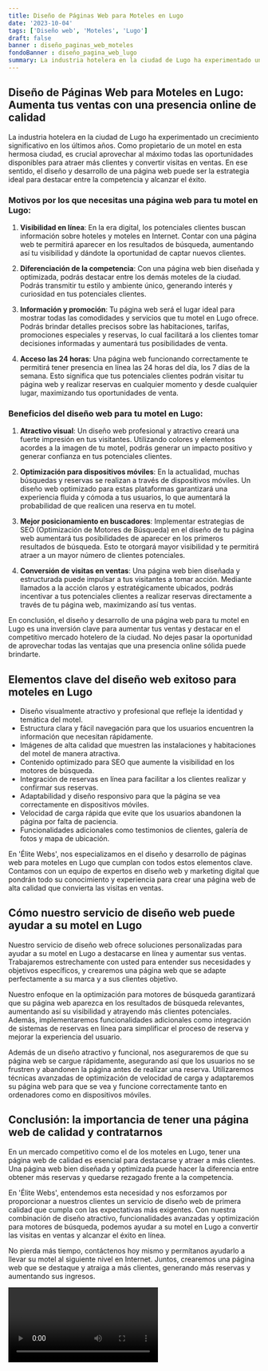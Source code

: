 ```yaml
---
title: Diseño de Páginas Web para Moteles en Lugo
date: '2023-10-04'
tags: ['Diseño web', 'Moteles', 'Lugo']
draft: false
banner : diseño_paginas_web_moteles
fondoBanner : diseño_pagina_web_lugo
summary: La industria hotelera en la ciudad de Lugo ha experimentado un crecimiento significativo en los últimos años. Como propietario de un motel en esta hermosa ciudad, es crucial aprovechar al máximo todas las oportunidades disponibles para atraer más clientes y convertir visitas en ventas. En ese sentido, el diseño y desarrollo de una página web puede ser la estrategia ideal para destacar entre la competencia y alcanzar el éxito. 
---
```


## Diseño de Páginas Web para Moteles en Lugo: Aumenta tus ventas con una presencia online de calidad

La industria hotelera en la ciudad de Lugo ha experimentado un crecimiento significativo en los últimos años. Como propietario de un motel en esta hermosa ciudad, es crucial aprovechar al máximo todas las oportunidades disponibles para atraer más clientes y convertir visitas en ventas. En ese sentido, el diseño y desarrollo de una página web puede ser la estrategia ideal para destacar entre la competencia y alcanzar el éxito. 

### Motivos por los que necesitas una página web para tu motel en Lugo:

1. **Visibilidad en línea**: En la era digital, los potenciales clientes buscan información sobre hoteles y moteles en Internet. Contar con una página web te permitirá aparecer en los resultados de búsqueda, aumentando así tu visibilidad y dándote la oportunidad de captar nuevos clientes.

2. **Diferenciación de la competencia**: Con una página web bien diseñada y optimizada, podrás destacar entre los demás moteles de la ciudad. Podrás transmitir tu estilo y ambiente único, generando interés y curiosidad en tus potenciales clientes.

3. **Información y promoción**: Tu página web será el lugar ideal para mostrar todas las comodidades y servicios que tu motel en Lugo ofrece. Podrás brindar detalles precisos sobre las habitaciones, tarifas, promociones especiales y reservas, lo cual facilitará a los clientes tomar decisiones informadas y aumentará tus posibilidades de venta.

4. **Acceso las 24 horas**: Una página web funcionando correctamente te permitirá tener presencia en línea las 24 horas del día, los 7 días de la semana. Esto significa que tus potenciales clientes podrán visitar tu página web y realizar reservas en cualquier momento y desde cualquier lugar, maximizando tus oportunidades de venta.

### Beneficios del diseño web para tu motel en Lugo:

1. **Atractivo visual**: Un diseño web profesional y atractivo creará una fuerte impresión en tus visitantes. Utilizando colores y elementos acordes a la imagen de tu motel, podrás generar un impacto positivo y generar confianza en tus potenciales clientes.

2. **Optimización para dispositivos móviles**: En la actualidad, muchas búsquedas y reservas se realizan a través de dispositivos móviles. Un diseño web optimizado para estas plataformas garantizará una experiencia fluida y cómoda a tus usuarios, lo que aumentará la probabilidad de que realicen una reserva en tu motel.

3. **Mejor posicionamiento en buscadores**: Implementar estrategias de SEO (Optimización de Motores de Búsqueda) en el diseño de tu página web aumentará tus posibilidades de aparecer en los primeros resultados de búsqueda. Esto te otorgará mayor visibilidad y te permitirá atraer a un mayor número de clientes potenciales.

4. **Conversión de visitas en ventas**: Una página web bien diseñada y estructurada puede impulsar a tus visitantes a tomar acción. Mediante llamados a la acción claros y estratégicamente ubicados, podrás incentivar a tus potenciales clientes a realizar reservas directamente a través de tu página web, maximizando así tus ventas.

En conclusión, el diseño y desarrollo de una página web para tu motel en Lugo es una inversión clave para aumentar tus ventas y destacar en el competitivo mercado hotelero de la ciudad. No dejes pasar la oportunidad de aprovechar todas las ventajas que una presencia online sólida puede brindarte.

<GifSeo />

<Cta />

## Elementos clave del diseño web exitoso para moteles en Lugo

- Diseño visualmente atractivo y profesional que refleje la identidad y temática del motel.
- Estructura clara y fácil navegación para que los usuarios encuentren la información que necesitan rápidamente.
- Imágenes de alta calidad que muestren las instalaciones y habitaciones del motel de manera atractiva.
- Contenido optimizado para SEO que aumente la visibilidad en los motores de búsqueda.
- Integración de reservas en línea para facilitar a los clientes realizar y confirmar sus reservas.
- Adaptabilidad y diseño responsivo para que la página se vea correctamente en dispositivos móviles.
- Velocidad de carga rápida que evite que los usuarios abandonen la página por falta de paciencia.
- Funcionalidades adicionales como testimonios de clientes, galería de fotos y mapa de ubicación.

En 'Élite Webs', nos especializamos en el diseño y desarrollo de páginas web para moteles en Lugo que cumplan con todos estos elementos clave. Contamos con un equipo de expertos en diseño web y marketing digital que pondrán todo su conocimiento y experiencia para crear una página web de alta calidad que convierta las visitas en ventas.

## Cómo nuestro servicio de diseño web puede ayudar a su motel en Lugo

Nuestro servicio de diseño web ofrece soluciones personalizadas para ayudar a su motel en Lugo a destacarse en línea y aumentar sus ventas. Trabajaremos estrechamente con usted para entender sus necesidades y objetivos específicos, y crearemos una página web que se adapte perfectamente a su marca y a sus clientes objetivo.

Nuestro enfoque en la optimización para motores de búsqueda garantizará que su página web aparezca en los resultados de búsqueda relevantes, aumentando así su visibilidad y atrayendo más clientes potenciales. Además, implementaremos funcionalidades adicionales como integración de sistemas de reservas en línea para simplificar el proceso de reserva y mejorar la experiencia del usuario.

Además de un diseño atractivo y funcional, nos aseguraremos de que su página web se cargue rápidamente, asegurando así que los usuarios no se frustren y abandonen la página antes de realizar una reserva. Utilizaremos técnicas avanzadas de optimización de velocidad de carga y adaptaremos su página web para que se vea y funcione correctamente tanto en ordenadores como en dispositivos móviles.

## Conclusión: la importancia de tener una página web de calidad y contratarnos

En un mercado competitivo como el de los moteles en Lugo, tener una página web de calidad es esencial para destacarse y atraer a más clientes. Una página web bien diseñada y optimizada puede hacer la diferencia entre obtener más reservas y quedarse rezagado frente a la competencia.

En 'Élite Webs', entendemos esta necesidad y nos esforzamos por proporcionar a nuestros clientes un servicio de diseño web de primera calidad que cumpla con las expectativas más exigentes. Con nuestra combinación de diseño atractivo, funcionalidades avanzadas y optimización para motores de búsqueda, podemos ayudar a su motel en Lugo a convertir las visitas en ventas y alcanzar el éxito en línea.

No pierda más tiempo, contáctenos hoy mismo y permítanos ayudarlo a llevar su motel al siguiente nivel en Internet. Juntos, crearemos una página web que se destaque y atraiga a más clientes, generando más reservas y aumentando sus ingresos.

<Video />

<CtaBot job='Moteles' city='Lugo'/>

<Gmaps query='Lugo+españa+maps' />